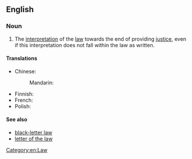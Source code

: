 ==English==

===Noun===
{{en-noun|?}}

# The [[interpretation]] of the [[law]] towards the end of providing [[justice]], even if this interpretation does not fall within the law as written.

====Translations====
{{trans-top|interpretation of the law}}
* Chinese:
*: Mandarin: {{t-needed|cmn}}
{{trans-mid}}
* Finnish: {{t|fi|lain henki}}
* French: {{t-needed|fr}}
* Polish: {{t|pl|duch prawa|m}}
{{trans-bottom}}

====See also====
* [[black-letter law]]
* [[letter of the law]]

[[Category:en:Law]]